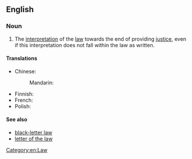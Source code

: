 ==English==

===Noun===
{{en-noun|?}}

# The [[interpretation]] of the [[law]] towards the end of providing [[justice]], even if this interpretation does not fall within the law as written.

====Translations====
{{trans-top|interpretation of the law}}
* Chinese:
*: Mandarin: {{t-needed|cmn}}
{{trans-mid}}
* Finnish: {{t|fi|lain henki}}
* French: {{t-needed|fr}}
* Polish: {{t|pl|duch prawa|m}}
{{trans-bottom}}

====See also====
* [[black-letter law]]
* [[letter of the law]]

[[Category:en:Law]]